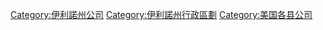 
[[Category:伊利諾州公司|Category:伊利諾州公司]]
[[Category:伊利諾州行政區劃|Category:伊利諾州行政區劃]]
[[Category:美国各县公司|Category:美国各县公司]]